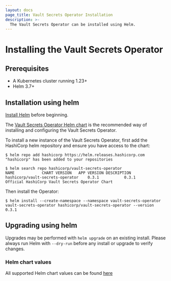 ```yaml
---
layout: docs
page_title: Vault Secrets Operator Installation
description: >-
  The Vault Secrets Operator can be installed using Helm.
---
```


# Installing the Vault Secrets Operator

## Prerequisites

- A Kubernetes cluster running 1.23+
- Helm 3.7+

## Installation using helm

[Install Helm](https://helm.sh/docs/intro/install) before beginning.

The [Vault Secrets Operator Helm chart](/docs/platform/k8s/vso/helm) is the recommended way of
installing and configuring the Vault Secrets Operator.

To install a new instance of the Vault Secrets Operator, first add the
HashiCorp helm repository and ensure you have access to the chart:

```shell-session
$ helm repo add hashicorp https://helm.releases.hashicorp.com
"hashicorp" has been added to your repositories

$ helm search repo hashicorp/vault-secrets-operator
NAME           	CHART VERSION	APP VERSION	DESCRIPTION
hashicorp/vault-secrets-operator	0.3.1       	0.3.1     	Official HashiCorp Vault Secrets Operator Chart
```

Then install the Operator:

```shell-session
$ helm install --create-namespace --namespace vault-secrets-operator vault-secrets-operator hashicorp/vault-secrets-operator --version 0.3.1
```


## Upgrading using helm

Upgrades may be performed with `helm upgrade` on an existing install. Please
always run Helm with `--dry-run` before any install or upgrade to verify
changes.


### Helm chart values
All supported Helm chart values can be found [here](/docs/platform/k8s/vso/helm)
